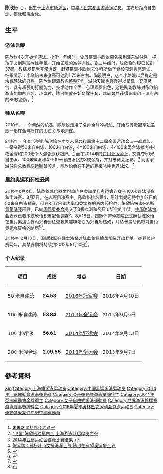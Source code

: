 {{noteTA|G1=Aquatics}}
{{Infobox Swimmer
| swimmername    = 陈欣怡
| image          = 
| imagesize      = 
| caption        = 
| fullname       =   
| nationality    = {{PRC}}
| strokes        = [[自由泳|自由泳]]、[[蝶泳|蝶泳]]、[[混合泳|混合泳]]
| club           = 
| collegeteam    = 
| birth_date      = {{birth_date_and_age|1998|1|2}}
| birth_place     = {{PRC}}[[上海市|上海市]]
| height         = {{height|m=1.78}}
| weight         = 
| medaltemplates =
{{MedalSport|女子[[游泳|游泳]]}}
{{MedalCountry | {{CHN}} }}
{{MedalCompetition|[[亚洲运动会|亚洲运动会]]}}
{{MedalGold|[[2014年亚洲运动会|2014年 仁川]]|50米自由泳}}

{{MedalGold|[[2014年亚洲运动会|2014年 仁川]]|100米蝶泳}}
{{MedalGold|[[2014年亚洲运动会|2014年 仁川]]|4×100米自由泳接力}}
}}

'''陈欣怡'''（{{bd|1998年|1月2日|catIdx=}}），出生于[[上海市|上海市]][[杨浦区|杨浦区]]，[[中华人民共和国|中华人民共和国]][[游泳|游泳]][[运动员|运动员]]，主攻短距离自由泳、蝶泳和混合泳。

== 生平 ==
=== 游泳启蒙 ===
陈欣怡4岁开始学游泳。小学一年级时，父母带着小欣怡慕名来到浦东游泳队，把孩子交到陶璇教练手里，开始正规的游泳训练。到三年级时，陈欣怡的脚已长到37码。教练发现后非常惊讶，赶紧带着小欣怡去体科所做了骨龄预测身高测试，结果显示：小欣怡未来身高可达到1.75米左右。陶璇明白，这个小姑娘以后肯定是块练游泳的好料。陈欣怡跟着教练整整7年，游泳天赋也慢慢得以呈现。充满灵气、具有超强的打腿能力、技术动作全面、心理素质出色，这是陶璇教练对陈欣怡游泳初期的评定。小学时，陈欣怡就开始崭露头角，其间她共获得全国和上海比赛的86枚金牌。<ref>[http://newspaper.jfdaily.com/jfrb/html/2013-09/18/content_1094308.htm=en 未来之星的成长之路]{{dead link|date=2018年5月 |bot=InternetArchiveBot |fix-attempted=yes }}</ref>

=== 师从名帅 ===
2010年，一个偶然的机遇，陈欣怡走进了名帅金炜的视线，开始与奥运冠军[[刘子歌|刘子歌]]一起在金炜所在的山海关基地训练。

2013年，年仅15岁的陈欣怡在[[中华人民共和国第十二届全国运动会|中华人民共和国第十二届全国运动会]]上一战成名，一举夺得50米自由泳、100米自由泳，4×100米自由泳、4×100米混合泳接力共4枚金牌和200米个人混合泳获银牌。<ref>[http://www.chinanews.com/ty/2013/09-11/5274628.shtml=en “飞鱼”陈欣怡独揽四金 上海游泳队后程发力]{{dead link|date=2018年5月 |bot=InternetArchiveBot |fix-attempted=yes }}</ref> 而在2014年的[[仁川亚运会|仁川亚运会]]上，又连夺50米自由泳、100米蝶泳和4×100米自由泳接力3枚金牌，并打破赛会纪录。<ref>[http://www.incheon2014ag.org/Sports/Schedule/BySport/?RSC=SW0000000&lang=en#/Sports/Schedule/BySport?RSC=SW0000000&Date=20140921&lang=en 2014年亚洲运动会游泳比赛结果] {{webarchive|url=https://web.archive.org/web/20140925052120/http://www.incheon2014ag.org/Sports/Schedule/BySport/?RSC=SW0000000&lang=en |date=2014-09-25 }}</ref> 前国家游泳队总教练[[陈运鹏|陈运鹏]]曾预言，陈欣怡会在不远的将来叱咤世界泳坛。<ref>[http://sports.sina.com.cn/yayun2014/o/2014-09-24/10267345061.shtml=en 陈运鹏：孙杨叶诗文振泳军士气 陈欣怡有望奥运争金]{{dead link|date=2018年5月 |bot=InternetArchiveBot |fix-attempted=yes }}</ref>

===里约奥运和药检丑闻===
2016年8月6日，陈欣怡赴巴西里约热内卢参加[[里约奥运会|里约奥运会]]的女子100米蝶泳预赛和半决赛。8月7日，在该项目决赛中，陈欣怡排名第4，原计划她还将参加12日的50米自由泳预赛。但在8月7日里约奥组委实施的赛内药检中，陈欣怡被查出A瓶[[氢氯噻嗪|氢氯噻嗪]]阳性，已向[[国际奥委会|国际奥委会]]提交了B瓶检测和召开听证会的申请。[[中国游泳协会|中国游泳协会]]表示已要求陈欣怡积极配合调查<ref>{{cite news |title=陈欣怡赛内药检利尿剂阳性 |url=http://news.sina.com.cn/o/2016-08-13/doc-ifxuxnpy9473840.shtml |publisher=广州日报转载新华社电 |date=2016年8月13日 |accessdate=2016年8月13日 |archive-date=2017年3月5日 |archive-url=https://web.archive.org/web/20170305004932/http://news.sina.com.cn/o/2016-08-13/doc-ifxuxnpy9473840.shtml |dead-url=no }}</ref>。8月18日，国际体育仲裁院正式确认陈欣怡在里约奥运会赛内兴奋剂检查氢氯噻嗪阳性为兴奋剂违规，并给予运动员取消里约奥运会资格的处罚<ref name="USA-Today-doping">{{cite web|last1=Rogers|first1=Martin|title=3 Olympians, including Chinese swimmer, booted from Rio Games for doping|url=http://www.usatoday.com/story/sports/olympics/rio-2016/2016/08/12/chinese-swimmer-chen-xinyi-provisional-doping-suspension/88624452/|website=USA Today|accessdate=13 August 2016|archive-date=2016-08-13|archive-url=https://web.archive.org/web/20160813113433/http://www.usatoday.com/story/sports/olympics/rio-2016/2016/08/12/chinese-swimmer-chen-xinyi-provisional-doping-suspension/88624452/|dead-url=no}}</ref><ref>{{cite news |title=中国选手陈欣怡被确认兴奋剂违规 取消奥运资格 |url=http://news.qq.com/a/20160819/006108.htm |publisher=新华社 |date=2016-08-19 |accessdate=2016-08-19 |archive-date=2017-03-05 |archive-url=https://web.archive.org/web/20170305062342/http://news.qq.com/a/20160819/006108.htm |dead-url=no }}</ref>。

2016年12月10日，国际泳联在瑞士洛桑对陈欣怡尿检呈阳性开出罚单，她将被禁赛两年，其禁赛期将持续到2018年8月10日<ref>{{cite news|title=中国游泳女将陈欣怡被禁赛两年 里约药检呈阳|url=http://sports.qq.com/a/20161210/011597.htm|publisher=腾讯体育|date=2016-12-10|accessdate=2016-12-10|archive-date=2017-03-05|archive-url=https://web.archive.org/web/20170305070332/http://sports.qq.com/a/20161210/011597.htm|dead-url=no}}</ref>。

=== 个人纪录 ===
{| class="wikitable"
|-
!项目
!成绩
!地点
!日期
|-
| 50 米自由泳
| '''24.53'''
| [[2016年冠军赛|2016年冠军赛]]
| 2016年4月10日
|-
| 100 米自由泳
| '''53.84'''
| [[中华人民共和国第十二届全国运动会|2013年全运会]]
| 2013年9月9日
|-
| 100 米蝶泳
| '''56.61'''
| [[2014年亚运会|2014年亚运会]]
| 2014年9月23日
|-
| 200 米混合泳
| '''2.09.55'''
| [[中华人民共和国第十二届全国运动会|2013年全运会]]
| 2013年9月7日
|}

== 參考資料 ==
{{Reflist}}

{{2016 China Olympic Swimming Team}}
{{亚洲运动会游泳比赛女子50米自由泳冠军}}
{{亚洲运动会游泳比赛女子100米蝶泳冠军}}

{{Authority control}}
{{DEFAULTSORT:Chen陈}}
[[Category:陈姓|Xin]]
[[Category:上海籍游泳运动员|Category:上海籍游泳运动员]]
[[Category:中国奥运游泳运动员|Category:中国奥运游泳运动员]]
[[Category:2014年亞洲運動會游泳運動員|Category:2014年亞洲運動會游泳運動員]]
[[Category:亞洲運動會游泳獎牌得主|Category:亞洲運動會游泳獎牌得主]]
[[Category:2014年亞洲運動會金牌得主|Category:2014年亞洲運動會金牌得主]]
[[Category:女子自由式游泳運動員|Category:女子自由式游泳運動員]]
[[Category:世界游泳錦標賽游泳賽事獎牌得主|Category:世界游泳錦標賽游泳賽事獎牌得主]]
[[Category:2016年夏季奥林匹克运动会游泳运动员|Category:2016年夏季奥林匹克运动会游泳运动员]]
[[Category:運動禁藥案件中的中國運動員|Category:運動禁藥案件中的中國運動員]]